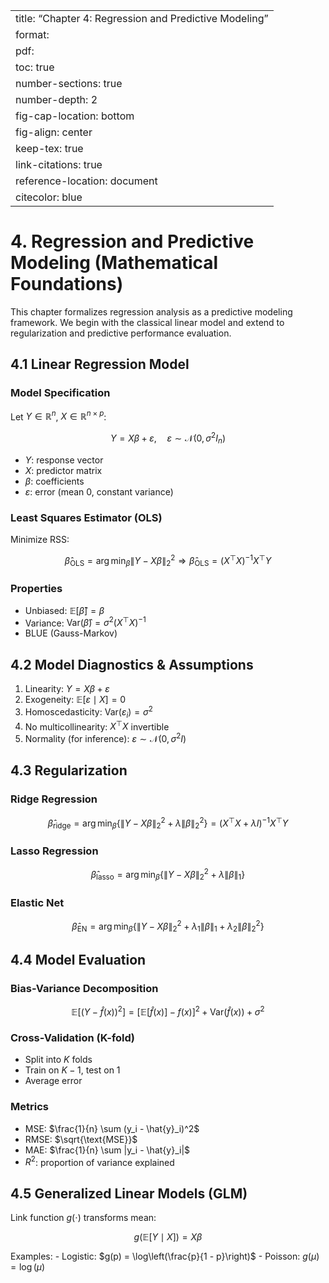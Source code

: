 
---
title: "Chapter 4: Regression and Predictive Modeling"
format: 
  pdf:
    toc: true
    number-sections: true
    number-depth: 2
    fig-cap-location: bottom
    fig-align: center
    keep-tex: true
    link-citations: true
    reference-location: document
    citecolor: blue
---

# 4. Regression and Predictive Modeling (Mathematical Foundations)

This chapter formalizes regression analysis as a predictive modeling framework. We begin with the classical linear model and extend to regularization and predictive performance evaluation.

## 4.1 Linear Regression Model

### Model Specification

Let $Y \in \mathbb{R}^n$, $X \in \mathbb{R}^{n \times p}$:

$$
Y = X\beta + \varepsilon, \quad \varepsilon \sim \mathcal{N}(0, \sigma^2 I_n)
$$

- $Y$: response vector  
- $X$: predictor matrix  
- $\beta$: coefficients  
- $\varepsilon$: error (mean 0, constant variance)

### Least Squares Estimator (OLS)

Minimize RSS:

$$
\hat{\beta}_{\text{OLS}} = \arg\min_{\beta} \| Y - X\beta \|_2^2
\Rightarrow
\hat{\beta}_{\text{OLS}} = (X^\top X)^{-1} X^\top Y
$$

### Properties

- Unbiased: $\mathbb{E}[\hat{\beta}] = \beta$
- Variance: $\text{Var}(\hat{\beta}) = \sigma^2 (X^\top X)^{-1}$
- BLUE (Gauss-Markov)

## 4.2 Model Diagnostics & Assumptions

1. Linearity: $Y = X\beta + \varepsilon$  
2. Exogeneity: $\mathbb{E}[\varepsilon \mid X] = 0$  
3. Homoscedasticity: $\text{Var}(\varepsilon_i) = \sigma^2$  
4. No multicollinearity: $X^\top X$ invertible  
5. Normality (for inference): $\varepsilon \sim \mathcal{N}(0, \sigma^2 I)$

## 4.3 Regularization

### Ridge Regression

$$
\hat{\beta}_{\text{ridge}} = \arg\min_\beta \left\{ \| Y - X\beta \|_2^2 + \lambda \| \beta \|_2^2 \right\}
= (X^\top X + \lambda I)^{-1} X^\top Y
$$

### Lasso Regression

$$
\hat{\beta}_{\text{lasso}} = \arg\min_\beta \left\{ \| Y - X\beta \|_2^2 + \lambda \| \beta \|_1 \right\}
$$

### Elastic Net

$$
\hat{\beta}_{\text{EN}} = \arg\min_\beta \left\{ \| Y - X\beta \|_2^2 + \lambda_1 \| \beta \|_1 + \lambda_2 \| \beta \|_2^2 \right\}
$$

## 4.4 Model Evaluation

### Bias-Variance Decomposition

$$
\mathbb{E}[(Y - \hat{f}(x))^2] = [\mathbb{E}[\hat{f}(x)] - f(x)]^2 + \text{Var}(\hat{f}(x)) + \sigma^2
$$

### Cross-Validation (K-fold)

- Split into $K$ folds
- Train on $K-1$, test on 1
- Average error

### Metrics

- MSE: $\frac{1}{n} \sum (y_i - \hat{y}_i)^2$
- RMSE: $\sqrt{\text{MSE}}$
- MAE: $\frac{1}{n} \sum |y_i - \hat{y}_i|$
- $R^2$: proportion of variance explained

## 4.5 Generalized Linear Models (GLM)

Link function $g(\cdot)$ transforms mean:

$$
g(\mathbb{E}[Y \mid X]) = X\beta
$$

Examples:
- Logistic: $g(p) = \log\left(\frac{p}{1 - p}\right)$
- Poisson: $g(\mu) = \log(\mu)$
